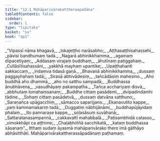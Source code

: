 ```yaml
---
title: "12.1 Mahāparivārakattheraapadāna"
tableOfContents: false
sidebar:
  order: 1
type: "tipitaka"
basket: "su"
book: "ap1"
---
```



<DynamicBreadcrumb />

<Division number="1" book="ap1" bookNo="20" page="161">

<Paragraph number="1941" type="verses" book="ap1">
_“Vipassī nāma bhagavā,_  
_lokajeṭṭho narāsabho;_  
_Aṭṭhasaṭṭhisahassehi,_  
_pāvisi bandhumaṃ tadā._  

</Paragraph>

</Division>
<Division number="2" book="ap1" bookNo="20" page="161">

<Paragraph number="1942" type="verses" book="ap1">
_Nagarā abhinikkhamma,_  
_agamaṃ dīpacetiyaṃ;_  
_Addasaṃ virajaṃ buddhaṃ,_  
_āhutīnaṃ paṭiggahaṃ._  

</Paragraph>

</Division>
<Division number="3" book="ap1" bookNo="20" page="161">

<Paragraph number="1943" type="verses" book="ap1">
_Cullāsītisahassāni,_  
_yakkhā mayhaṃ upantike;_  
_Upaṭṭhahanti sakkaccaṃ,_  
_indaṃva tidasā gaṇā._  

</Paragraph>

</Division>
<Division number="4" book="ap1" bookNo="20" page="161">

<Paragraph number="1944" type="verses" book="ap1">
_Bhavanā abhinikkhamma,_  
_dussaṃ paggayhahaṃ tadā;_  
_Sirasā abhivādesiṃ,_  
_tañcādāsiṃ mahesino._  

</Paragraph>

</Division>
<Division number="5" book="ap1" bookNo="20" page="161">

<Paragraph number="1945" type="verses" book="ap1">
_Aho buddhā aho dhammā,_  
_aho no satthu sampadā;_  
_Buddhassa ānubhāvena,_  
_vasudhāyaṃ pakampatha._  

</Paragraph>

</Division>
<Division number="6" book="ap1" bookNo="20" page="161">

<Paragraph number="1946" type="verses" book="ap1">
_Tañca acchariyaṃ disvā,_  
_abbhutaṃ lomahaṃsanaṃ;_  
_Buddhe cittaṃ pasādemi,_  
_dvipadindamhi tādine._  

</Paragraph>

</Division>
<Division number="7" book="ap1" bookNo="20" page="161">

<Paragraph number="1947" type="verses" book="ap1">
_Sohaṃ cittaṃ pasādetvā,_  
_dussaṃ datvāna satthuno;_  
_Saraṇañca upāgacchiṃ,_  
_sāmacco saparijjano._  

</Paragraph>

</Division>
<Division number="8" book="ap1" bookNo="20" page="161">

<Paragraph number="1948" type="verses" book="ap1">
_Ekanavutito kappe,_  
_yaṃ kammamakariṃ tadā;_  
_Duggatiṃ nābhijānāmi,_  
_buddhapūjāyidaṃ phalaṃ._  

</Paragraph>

</Division>
<Division number="9" book="ap1" bookNo="20" page="161">

<Paragraph number="1949" type="verses" book="ap1">
_Ito pannarase kappe,_  
_soḷasāsuṃ suvāhanā;_  
_Sattaratanasampannā,_  
_cakkavattī mahabbalā._  

</Paragraph>

</Division>
<Division number="10" book="ap1" bookNo="20" page="161">

<Paragraph number="1950" type="verses" book="ap1">
_Paṭisambhidā catasso,_  
_vimokkhāpi ca aṭṭhime;_  
_Chaḷabhiññā sacchikatā,_  
_kataṃ buddhassa sāsanaṃ”._  

</Paragraph>

<Paragraph number="1951" book="ap1">
Itthaṃ sudaṃ āyasmā mahāparivārako thero imā gāthāyo abhāsitthāti.

</Paragraph>
</Division>

<Paragraph number="1952" type="center" book="ap1">
Mahāparivārakattherassāpadānaṃ paṭhamaṃ.
</Paragraph>